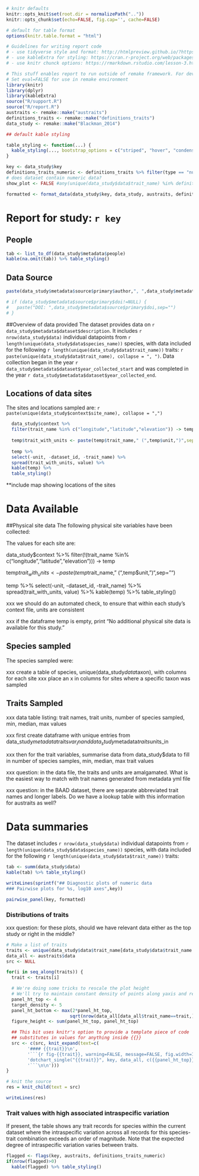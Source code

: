 ```r
# knitr defaults
knitr::opts_knit$set(root.dir = normalizePath(".."))
knitr::opts_chunk$set(echo=FALSE, fig.cap='', cache=FALSE)

# default for table format
options(knitr.table.format = "html")

# Guidelines for writing report code
# - use tidyverse style and format: http://htmlpreview.github.io/?https://github.com/nicercode/2018_BEES_regression/blob/master/tidyverse.html
# - use kableExtra for styling: https://cran.r-project.org/web/packages/kableExtra/vignettes/awesome_table_in_html.html
# - use knitr chunck options: https://rmarkdown.rstudio.com/lesson-3.html 
```

```r
# This stuff enables report to run outside of remake framework. For development purposes only.
# Set eval=FALSE for use in remake environment  
library(knitr)
library(dplyr)
library(kableExtra)
source("R/support.R")
source("R/report.R")
austraits <- remake::make("austraits")
definitions_traits <- remake::make("definitions_traits")
data_study <- remake::make("Blackman_2014")
```
```r
## default kable styling

table_styling <- function(...) {
  kable_styling(..., bootstrap_options = c("striped", "hover", "condensed", "responsive"), full_width = NULL, position = "center")
} 
```

```r
key <- data_study$key
definitions_traits_numeric <- definitions_traits %>% filter(type == "numeric")
# does dataset contain numeric data?
show_plot <- FALSE #any(unique(data_study$data$trait_name) %in% definitions_traits_numeric$trait_name)
```

```r
formatted <- format_data(data_study$key, data_study, austraits, definitions_traits_numeric) # format data for plotting
```
# Report for study: `r key`

## People

```r
tab <- list_to_df(data_study$metadata$people)
kable(na.omit(tab)) %>% table_styling()
```

## Data Source
```r
paste(data_study$metadata$source$primary$author,", ",data_study$metadata$source$primary$year,". ", data_study$metadata$source$primary$title," ",data_study$metadata$source$primary$journal," ", data_study$metadata$source$primary$volume,": ",data_study$metadata$source$primary$pages,sep="")

# if (data_study$metadata$source$primary$doi!=NULL) {
#   paste("DOI: ",data_study$metadata$source$primary$doi,sep="")
# }
```

##Overview of data provided
The dataset provides data on `r data_study$metadata$dataset$description`. It includes `r nrow(data_study$data)` individual datapoints from `r length(unique(data_study$data$species_name))` species, with data included for the following `r length(unique(data_study$data$trait_name))` traits: `r paste(unique(data_study$data$trait_name), collapse = ", ")`. Data collection began in the year `r data_study$metadata$dataset$year_collected_start` and was completed in the year `r data_study$metadata$dataset$year_collected_end`.

## Locations of data sites

The sites and locations sampled are: `r paste(unique(data_study$context$site_name), collapse = ",")`

```r
  data_study$context %>% 
  filter(trait_name %in% c("longitude","latitude","elevation")) -> temp
  
  temp$trait_with_units <- paste(temp$trait_name," (",temp$unit,")",sep="")
  
  temp %>% 
  select(-unit, -dataset_id, -trait_name) %>%
  spread(trait_with_units, value) %>%
  kable(temp) %>% 
  table_styling()
```

**include map showing locations of the sites

# Data Available

##Physical site data
The following physical site variables have been collected:

The values for each site are:

  data_study$context %>% 
  filter(!(trait_name %in% c("longitude","latitude","elevation"))) -> temp
  
  temp$trait_with_units <- paste(temp$trait_name," (",temp$unit,")",sep="")
  
  temp %>% 
  select(-unit, -dataset_id, -trait_name) %>%
  spread(trait_with_units, value) %>%
  kable(temp) %>% 
  table_styling()

xxx we should do an automated check, to ensure that within each study's context file, units are consistent

xxx if the dataframe temp is empty, print "No additional physical site data is available for this study."

## Species sampled

The species sampled were:

xxx create a table of species, unique(data_study$data$taxon), with columns for each site
xxx place an x in columns for sites where a specific taxon was sampled

## Traits Sampled

xxx data table listing: trait names, trait units, number of species sampled, min, median, max values

xxx first create dataframe with unique entries from data_study$metadata$traits$var_in and data_study$metadata$traits$units_in

xxx then for the trait variables, summarise data from data_study$data to fill in number of species samples, min, median, max trait values

xxx question: in the data file, the traits and units are amalgamated. What is the easiest way to match with trait names generated from metadata yml file

xxx question: in the BAAD dataset, there are separate abbreviated trait names and longer labels. Do we have a lookup table with this information for austraits as well?

# Data summaries
The dataset includes `r nrow(data_study$data)` individual datapoints from `r length(unique(data_study$data$species_name))` species, with data included for the following `r length(unique(data_study$data$trait_name))` traits: 

```r
tab <- summ(data_study$data)
kable(tab) %>% table_styling()
```

```r
writeLines(sprintf("## Diagnostic plots of numeric data
### Pairwise plots for %s, log10 axes",key))
```

```r
pairwise_panel(key, formatted)
```

### Distributions of traits

xxx question: for these plots, should we have relevant data either as the top study or right in the middle?
```r
# Make a list of traits
traits <- unique(data_study$data$trait_name[data_study$data$trait_name %in% definitions_traits_numeric$trait_name])
data_all <- austraits$data
src <- NULL

for(i in seq_along(traits)) {
  trait <- traits[i]

  # We're doing some tricks to rescale the plot height
  # We'll try to maintain constant density of points along yaxis and rescale plot height accordingly
  panel_ht_top <- 4
  target_density <- 5
  panel_ht_bottom <- max(2*panel_ht_top,
                        sqrt(nrow(data_all[data_all$trait_name==trait,]))/target_density)
  figure_height <- sum(panel_ht_top, panel_ht_top)

  ## This bit uses knitr's option to provide a template piece of code
  ## substitutes in values for anything inside {{}}
  src <- c(src, knit_expand(text=c(
        '#### {{trait}}\n',
        '```{r fig-{{trait}}, warning=FALSE, message=FALSE, fig.width=12, fig.height ={{figure_height}}}',
        'dotchart_single("{{trait}}", key, data_all, c({{panel_ht_top}}, {{panel_ht_bottom}}))',
        '```\n\n')))
}

# knit the source
res = knit_child(text = src)
```

```r
writeLines(res)
```

### Trait values with high associated intraspecific variation
If present, the table shows any trait records for species within the current dataset where the intraspecific variation across all records for this species-trait combination exceeds an order of magnitude. Note that the expected degree of intraspecific variation varies between traits.

```r
flagged <- flags(key, austraits, definitions_traits_numeric)
if(nrow(flagged)>0)
  kable(flagged) %>% table_styling()
```

